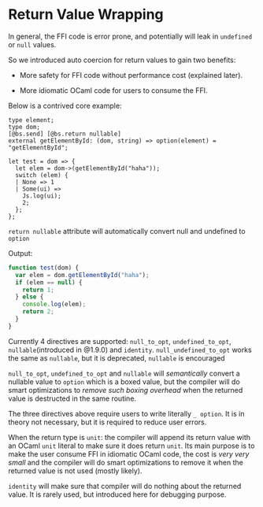 
# Return Value Wrapping

In general, the FFI code is error prone, and potentially will leak in
`undefined` or `null` values.

So we introduced auto coercion for return values to gain two benefits:

- More safety for FFI code without performance cost (explained later).

- More idiomatic OCaml code for users to consume the FFI.

Below is a contrived core example:

```reason
type element;
type dom;
[@bs.send] [@bs.return nullable]
external getElementById: (dom, string) => option(element) = "getElementById";

let test = dom => {
  let elem = dom->(getElementById("haha"));
  switch (elem) {
  | None => 1
  | Some(ui) =>
    Js.log(ui);
    2;
  };
};
```

`return nullable` attribute will automatically convert null and undefined to `option`

Output:
```js
function test(dom) {
  var elem = dom.getElementById("haha");
  if (elem == null) {
    return 1;
  } else {
    console.log(elem);
    return 2;
  }
}
```


Currently 4 directives are supported: `null_to_opt`, `undefined_to_opt`,
`nullable`(introduced in @1.9.0) and `identity`.
`null_undefined_to_opt` works the same as `nullable`,
but it is deprecated, `nullable` is encouraged


`null_to_opt`, `undefined_to_opt` and `nullable` will *semantically*
convert a nullable value to `option` which is a boxed value, but the compiler will
do smart optimizations to *remove such boxing overhead* when the returned value is destructed
in the same routine.

The three directives above require users to write literally `_ option`. It is
in theory not necessary, but it is required to reduce user errors.

When the return type is `unit`: the compiler will append its return value
with an OCaml `unit` literal to make sure it does return `unit`. Its main purpose
is to make the user consume FFI in idiomatic OCaml code, the cost is *very very small* and
the compiler will do smart optimizations to remove it when the returned value is not used (mostly likely).


`identity` will make sure that compiler will do nothing about the returned value. It
is rarely used, but introduced here for debugging purpose.
